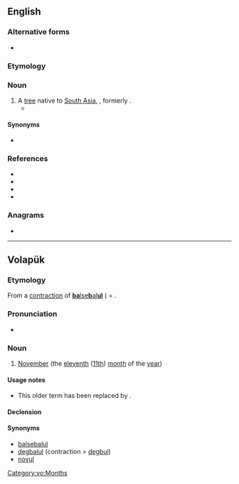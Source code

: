 {{also|Babul}}
==English==

===Alternative forms===
* {{l|en|babool}}

===Etymology===
{{rfelite|en}}

===Noun===
{{en-noun}}

# A [[tree]] native to [[South Asia]], {{taxlink|Vachellia nilotica subsp. indica|subspecies|noshow=1}}, formerly {{taxlink|Acacia nilotica subsp. indica|subspecies|noshow=1}}.
#* {{quote-book|lang=en|author={{w|Rudyard Kipling}}|title=The Moon of Other Days|year=1884|passage=In place of Putney's golden gorse / The sickly '''babul''' blooms.}}

====Synonyms====
* {{l|en|kikar}}

===References===
* {{pedia|Acacia nilotica subsp. indica|i=1}}
* {{specieslite|Acacia nilotica subsp. indica|i=1}}
* {{comcatlite|Acacia nilotica subsp. indica|i=1}}
* {{R:TPL|Vachellia+nilotica|i=1}}

===Anagrams===
* {{anagrams|en|a=abblu|bubal}}

----

==Volapük==

===Etymology===
From a [[contraction]] of [[balsebalul|'''ba'''lse'''b'''al'''ul''']] ( = {{compound|vo|bals|e|bal|-ul|t1=ten, now [[deg#Volapük|deg]]|t2=and|t3=one|t4=([[morpheme]] for) month (< [[mul#Volapük|mul]])}}.

===Pronunciation===
* {{IPA|[ba.ˈbul]|lang=vo}}

===Noun===
{{vo-noun}}

# {{lb|vo|obsolete}} [[November]] (the [[eleventh]] ([[11th]]) [[month]] of the [[year]])

====Usage notes====
* This older term has been replaced by {{m|vo|novul||November}}.

====Declension====
{{vo-decl-noun}}

====Synonyms====
* [[balsebalul]] {{q|obsolete}}
* [[degbalul]] (contraction > [[degbul]])
* [[novul]]

[[Category:vo:Months]]